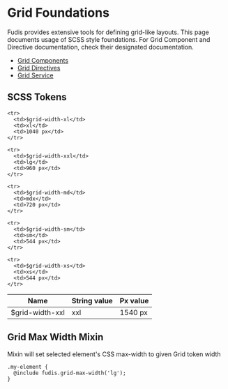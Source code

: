 
<Meta title="Foundations/Grid" />

# Grid Foundations

Fudis provides extensive tools for defining grid-like layouts. This page documents usage of SCSS style foundations. For Grid Component and Directive documentation, check their designated documentation.

* [Grid Components](/docs/components-grid--documentation)
* [Grid Directives](/docs/directives-grid-introduction--documentation)
* [Grid Service](/docs/services-grid--documentation)

## SCSS Tokens

<table>
  <thead>
    <tr>
      <th>Name</th>
      <th>String value</th>
      <th>Px value</th>
    </tr>
  </thead>

  <tbody>
    <tr>
      <td>$grid-width-xxl</td>
      <td>xxl</td>
      <td>1540 px</td>
    </tr>

    <tr>
      <td>$grid-width-xl</td>
      <td>xl</td>
      <td>1040 px</td>
    </tr>

    <tr>
      <td>$grid-width-xxl</td>
      <td>lg</td>
      <td>960 px</td>
    </tr>

    <tr>
      <td>$grid-width-md</td>
      <td>mdx</td>
      <td>720 px</td>
    </tr>

    <tr>
      <td>$grid-width-sm</td>
      <td>sm</td>
      <td>544 px</td>
    </tr>

    <tr>
      <td>$grid-width-xs</td>
      <td>xs</td>
      <td>544 px</td>
    </tr>
  </tbody>
</table>

## Grid Max Width Mixin

Mixin will set selected element's CSS max-width to given Grid token width

```
.my-element {
  @include fudis.grid-max-width('lg');
}
```
